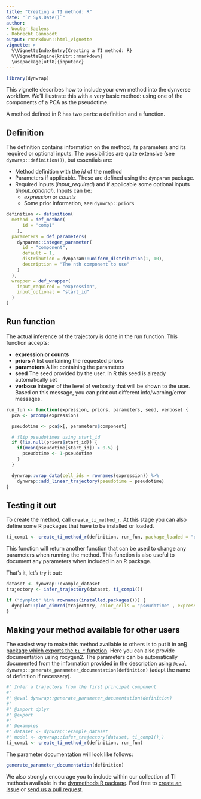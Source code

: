 ```yaml
---
title: "Creating a TI method: R"
date: "`r Sys.Date()`"
author:
- Wouter Saelens
- Robrecht Cannoodt
output: rmarkdown::html_vignette
vignette: >
  %\VignetteIndexEntry{Creating a TI method: R}
  %\VignetteEngine{knitr::rmarkdown}
  \usepackage[utf8]{inputenc}
---
```


```r
library(dynwrap)
```

This vignette describes how to include your own method into the dynverse workflow. We'll illustrate this with a very basic method: using one of the components of a PCA as the pseudotime.

A method defined in R has two parts: a definition and a function.

## Definition

The definition contains information on the method, its parameters and its required or optional inputs. The possibilities are quite extensive (see `dynwrap::definition()`), but essentials are:

* Method definition with the _id_ of the method
* Parameters if applicable. These are defined using the `dynparam` package.
* Required inputs (_input\_required_) and if applicable some optional inputs (_input\_optional_). Inputs can be:
  * _expression_ or _counts_
  * Some prior information, see `dynwrap::priors`

```r
definition <- definition(
  method = def_method(
      id = "comp1"
    ),
  parameters = def_parameters(
    dynparam::integer_parameter(
      id = "component",
      default = 1,
      distribution = dynparam::uniform_distribution(1, 10),
      description = "The nth component to use"
    )
  ),
  wrapper = def_wrapper(
    input_required = "expression",
    input_optional = "start_id"
  )
)
```

## Run function

The actual inference of the trajectory is done in the run function. This function accepts:

* **expression or counts**
* **priors** A list containing the requested priors
* **parameters** A list containing the parameters
* **seed** The seed provided by the user. In R this seed is already automatically set
* **verbose** Integer of the level of verbosity that will be shown to the user. Based on this message, you can print out different info/warning/error messages.

```r
run_fun <- function(expression, priors, parameters, seed, verbose) {
  pca <- prcomp(expression)

  pseudotime <- pca$x[, parameters$component]

  # flip pseudotimes using start_id
  if (!is.null(priors$start_id)) {
    if(mean(pseudotime[start_id]) > 0.5) {
      pseudotime <- 1-pseudotime
    }
  }

  dynwrap::wrap_data(cell_ids = rownames(expression)) %>%
    dynwrap::add_linear_trajectory(pseudotime = pseudotime)
}
```

## Testing it out

To create the method, call `create_ti_method_r`. At this stage you can also define some R packages that have to be installed or loaded.
```r
ti_comp1 <- create_ti_method_r(definition, run_fun, package_loaded = "dplyr")
```

This function will return another function that can be used to change any parameters when running the method. This function is also useful to document any parameters when included in an R package.

That's it, let's try it out:
```r
dataset <- dynwrap::example_dataset
trajectory <- infer_trajectory(dataset, ti_comp1())
```

```r
if ("dynplot" %in% rownames(installed.packages())) {
  dynplot::plot_dimred(trajectory, color_cells = "pseudotime" , expression_source = as.matrix(dataset$expression))
}
```

## Making your method available for other users

The easiest way to make this method available to others is to put it in an[R package which exports the `ti_*` function](http://r-pkgs.had.co.nz/). Here you can also provide documentation using roxygen2. The parameters can be automatically documented from the information provided in the description using `@eval dynwrap::generate_parameter_documentation(definition)` (adapt the name of definition if necessary).
```r
#' Infer a trajectory from the first principal component
#' 
#' @eval dynwrap::generate_parameter_documentation(definition)
#' 
#' @import dplyr
#' @export
#' 
#' @examples
#' dataset <- dynwrap::example_dataset
#' model <- dynwrap::infer_trajectory(dataset, ti_comp1()¸)
ti_comp1 <- create_ti_method_r(definition, run_fun)
```

The parameter documentation will look like follows:
```r
generate_parameter_documentation(definition)
```


We also strongly encourage you to include within our collection of TI methods available in the [dynmethods R package](https://github.com/dynverse/dynmethods). Feel free to [create an issue](https://github.com/dynverse/dynmethods/labels/new%20method) or [send us a pull request](https://github.com/dynverse/dynmethods/pulls).
